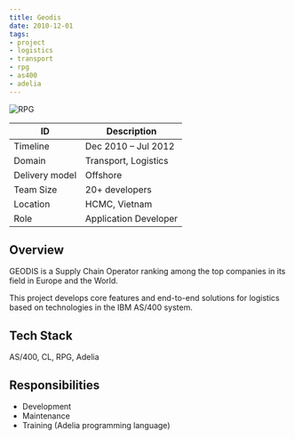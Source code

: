 ```yaml
---
title: Geodis
date: 2010-12-01
tags:
- project
- logistics
- transport
- rpg
- as400
- adelia
---
```


![RPG](./rpg.png)

ID | Description
---|------------
Timeline | Dec 2010 – Jul 2012
Domain | Transport, Logistics
Delivery model | Offshore
Team Size | 20+ developers
Location | HCMC, Vietnam
Role | Application Developer

## Overview
GEODIS is a Supply Chain Operator ranking among the top companies in its field in Europe and the World.

This project develops core features and end-to-end solutions for logistics based on technologies in the IBM AS/400 system.

## Tech Stack
AS/400, CL, RPG, Adelia

## Responsibilities
- Development
- Maintenance
- Training (Adelia programming language)
